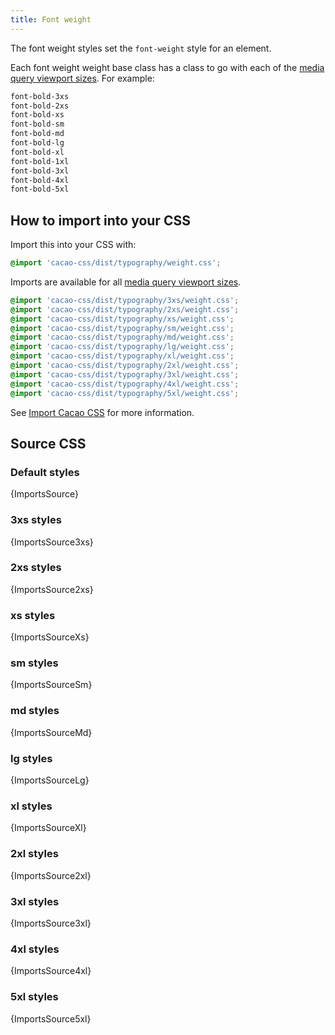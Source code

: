 ```yaml
---
title: Font weight
---
```


The font weight styles set the `font-weight` style for an element.

Each font weight weight base class has a class to go with each of the [media query viewport sizes](/styles/media#viewport-media-queries). For example:

```css
font-bold-3xs
font-bold-2xs
font-bold-xs
font-bold-sm
font-bold-md
font-bold-lg
font-bold-xl
font-bold-1xl
font-bold-3xl
font-bold-4xl
font-bold-5xl
```

## How to import into your CSS

Import this into your CSS with:

```css
@import 'cacao-css/dist/typography/weight.css';
```

Imports are available for all [media query viewport sizes](/styles/media#viewport-media-queries).

```css
@import 'cacao-css/dist/typography/3xs/weight.css';
@import 'cacao-css/dist/typography/2xs/weight.css';
@import 'cacao-css/dist/typography/xs/weight.css';
@import 'cacao-css/dist/typography/sm/weight.css';
@import 'cacao-css/dist/typography/md/weight.css';
@import 'cacao-css/dist/typography/lg/weight.css';
@import 'cacao-css/dist/typography/xl/weight.css';
@import 'cacao-css/dist/typography/2xl/weight.css';
@import 'cacao-css/dist/typography/3xl/weight.css';
@import 'cacao-css/dist/typography/4xl/weight.css';
@import 'cacao-css/dist/typography/5xl/weight.css';
```

See [Import Cacao CSS](/import) for more information.

## Source CSS

<!-- markdownlint-disable -->

### Default styles

<CodeBlock language="css" title="typography/weight.css">{ImportsSource}</CodeBlock>

### 3xs styles

<CodeBlock language="css" title="typography/3xs/weight.css">{ImportsSource3xs}</CodeBlock>

### 2xs styles

<CodeBlock language="css" title="typography/2xs/weight.css">{ImportsSource2xs}</CodeBlock>

### xs styles

<CodeBlock language="css" title="typography/xs/weight.css">{ImportsSourceXs}</CodeBlock>

### sm styles

<CodeBlock language="css" title="typography/sm/weight.css">{ImportsSourceSm}</CodeBlock>

### md styles

<CodeBlock language="css" title="typography/md/weight.css">{ImportsSourceMd}</CodeBlock>

### lg styles

<CodeBlock language="css" title="typography/lg/weight.css">{ImportsSourceLg}</CodeBlock>

### xl styles

<CodeBlock language="css" title="typography/xl/weight.css">{ImportsSourceXl}</CodeBlock>

### 2xl styles

<CodeBlock language="css" title="typography/2xl/weight.css">{ImportsSource2xl}</CodeBlock>

### 3xl styles

<CodeBlock language="css" title="typography/3xl/weight.css">{ImportsSource3xl}</CodeBlock>

### 4xl styles

<CodeBlock language="css" title="typography/4xl/weight.css">{ImportsSource4xl}</CodeBlock>

### 5xl styles

<CodeBlock language="css" title="typography/5xl/weight.css">{ImportsSource5xl}</CodeBlock>
